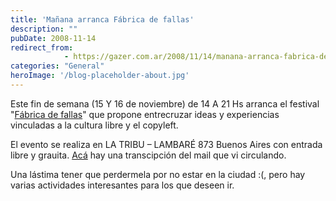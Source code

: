 ```yaml
---
title: 'Mañana arranca Fábrica de fallas'
description: ""
pubDate: 2008-11-14
redirect_from: 
            - https://gazer.com.ar/2008/11/14/manana-arranca-fabrica-de-fallas/
categories: "General"
heroImage: '/blog-placeholder-about.jpg'
---
```

Este fin de semana (15 Y 16 de noviembre) de 14 A 21 Hs arranca el festival "[Fábrica de fallas](http://culturalibre.fmlatribu.com/)" que propone entrecruzar ideas y experiencias vinculadas a la cultura libre y el copyleft.

El evento se realiza en LA TRIBU – LAMBARÉ 873 Buenos Aires con entrada libre y grauita. [Acá](http://www.patriciolorente.com.ar/2008/11/12/fabrica-de-fallas/) hay una transcipción del mail que vi circulando.

Una lástima tener que perdermela por no estar en la ciudad :(, pero hay varias actividades interesantes para los que deseen ir.
